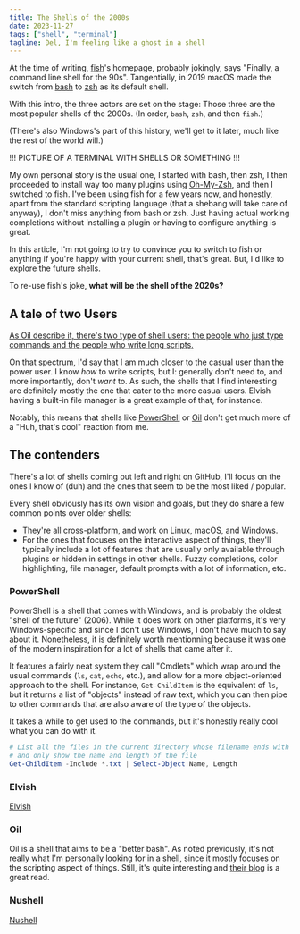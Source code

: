```yaml
---
title: The Shells of the 2000s
date: 2023-11-27
tags: ["shell", "terminal"]
tagline: Del, I'm feeling like a ghost in a shell
---
```


At the time of writing, [fish](https://fishshell.com/)'s homepage, probably jokingly, says "Finally, a command line shell for the 90s". Tangentially, in 2019 macOS made the switch from [bash](https://www.gnu.org/software/bash/) to [zsh](https://www.zsh.org/) as its default shell.

With this intro, the three actors are set on the stage: Those three are the most popular shells of the 2000s. (In order, `bash`, `zsh`, and then `fish`.)

(There's also Windows's part of this history, we'll get to it later, much like the rest of the world will.)

!!! PICTURE OF A TERMINAL WITH SHELLS OR SOMETHING !!!


My own personal story is the usual one, I started with bash, then zsh, I then proceeded to install way too many plugins using [Oh-My-Zsh](https://ohmyz.sh/), and then I switched to fish. I've been using fish for a few years now, and honestly, apart from the standard scripting language (that a shebang will take care of anyway), I don't miss anything from bash or zsh. Just having actual working completions without installing a plugin or having to configure anything is great.

In this article, I'm not going to try to convince you to switch to fish or anything if you're happy with your current shell, that's great. But, I'd like to explore the future shells.

To re-use fish's joke, **what will be the shell of the 2020s?**

## A tale of two Users

[As Oil describe it, there's two type of shell users: the people who just type commands and the people who write long scripts.](http://www.oilshell.org/blog/2021/01/why-a-new-shell.html#how-is-oil-different-than-bash-or-zsh)

On that spectrum, I'd say that I am much closer to the casual user than the power user. I know *how* to write scripts, but I: generally don't need to, and more importantly, don't *want* to. As such, the shells that I find interesting are definitely mostly the one that cater to the more casual users. Elvish having a built-in file manager is a great example of that, for instance.

Notably, this means that shells like [PowerShell](https://docs.microsoft.com/en-us/powershell/) or [Oil](https://www.oilshell.org/) don't get much more of a "Huh, that's cool" reaction from me.

## The contenders

There's a lot of shells coming out left and right on GitHub, I'll focus on the ones I know of (duh) and the ones that seem to be the most liked / popular.

Every shell obviously has its own vision and goals, but they do share a few common points over older shells:

- They're all cross-platform, and work on Linux, macOS, and Windows.
- For the ones that focuses on the interactive aspect of things, they'll typically include a lot of features that are usually only available through plugins or hidden in settings in other shells. Fuzzy completions, color highlighting, file manager, default prompts with a lot of information, etc.

### PowerShell

PowerShell is a shell that comes with Windows, and is probably the oldest "shell of the future" (2006). While it does work on other platforms, it's very Windows-specific and since I don't use Windows, I don't have much to say about it. Nonetheless, it is definitely worth mentionning because it was one of the modern inspiration for a lot of shells that came after it.

It features a fairly neat system they call "Cmdlets" which wrap around the usual commands (`ls`, `cat`, `echo`, etc.), and allow for a more object-oriented approach to the shell. For instance, `Get-ChildItem` is the equivalent of `ls`, but it returns a list of "objects" instead of raw text, which you can then pipe to other commands that are also aware of the type of the objects.

It takes a while to get used to the commands, but it's honestly really cool what you can do with it.

```powershell
# List all the files in the current directory whose filename ends with .txt
# and only show the name and length of the file
Get-ChildItem -Include *.txt | Select-Object Name, Length
```

### Elvish

[Elvish](https://elv.sh/)

### Oil

Oil is a shell that aims to be a "better bash". As noted previously, it's not really what I'm personally looking for in a shell, since it mostly focuses on the scripting aspect of things. Still, it's quite interesting and [their blog](https://www.oilshell.org/blog/) is a great read.

### Nushell

[Nushell](https://www.nushell.sh/)
